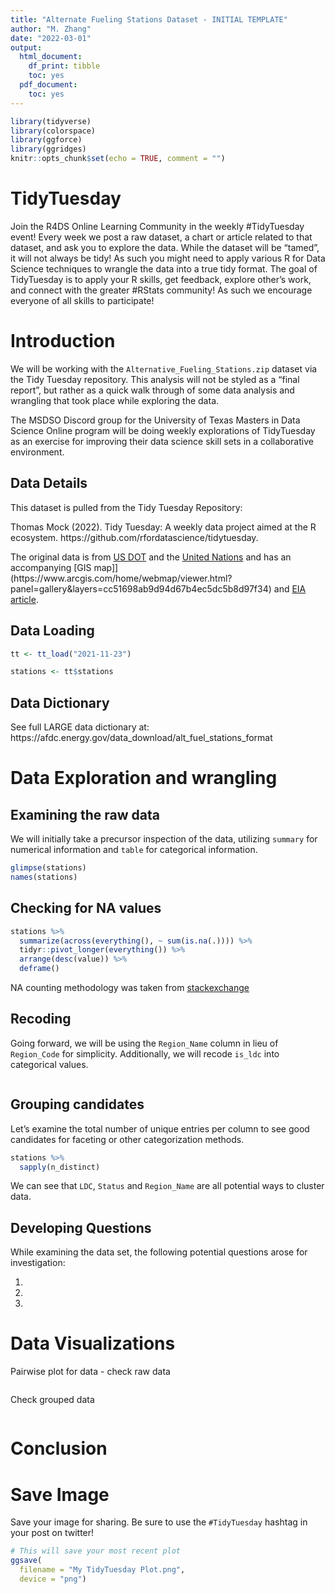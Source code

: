 ```yaml
---
title: "Alternate Fueling Stations Dataset - INITIAL TEMPLATE"
author: "M. Zhang"
date: "2022-03-01"
output:
  html_document:
    df_print: tibble
    toc: yes
  pdf_document:
    toc: yes
---
```


```r
library(tidyverse)
library(colorspace)
library(ggforce)
library(ggridges)
knitr::opts_chunk$set(echo = TRUE, comment = "")
```

# TidyTuesday

Join the R4DS Online Learning Community in the weekly #TidyTuesday event!
Every week we post a raw dataset, a chart or article related to that dataset, and ask you to explore the data.
While the dataset will be “tamed”, it will not always be tidy! As such you might need to apply various R for Data Science techniques to wrangle the data into a true tidy format.
The goal of TidyTuesday is to apply your R skills, get feedback, explore other’s work, and connect with the greater #RStats community!
As such we encourage everyone of all skills to participate!

# Introduction

We will be working with the `Alternative_Fueling_Stations.zip` dataset via the Tidy Tuesday repository. This analysis will not be styled as a "final report", but rather as a quick walk through of some data analysis and wrangling that took place while exploring the data.

The MSDSO Discord group for the University of Texas Masters in Data Science Online program will be doing weekly explorations of TidyTuesday as an exercise for improving their data science skill sets in a collaborative environment.

## Data Details

This dataset is pulled from the Tidy Tuesday Repository:

Thomas Mock (2022). Tidy Tuesday: A weekly data project aimed at the R ecosystem. https://github.com/rfordatascience/tidytuesday.

The original data is from [US DOT](https://data-usdot.opendata.arcgis.com/datasets/usdot::alternative-fueling-stations/about) and the [United Nations](https://unstats.un.org/unsd/methodology/m49/overview/) and has an accompanying [GIS map]](https://www.arcgis.com/home/webmap/viewer.html?panel=gallery&layers=cc51698ab9d94d67b4ec5dc5b8d97f34) and [EIA article](https://www.eia.gov/todayinenergy/detail.php?id=6050#:~:text=In%20aggregate%2C%20there%20are%20currently,gasoline%20stations%20in%20the%20country.).


## Data Loading

```r

tt <- tt_load("2021-11-23")

```


```r
stations <- tt$stations
```


## Data Dictionary

See full LARGE data dictionary at: https://afdc.energy.gov/data_download/alt_fuel_stations_format

# Data Exploration and wrangling

## Examining the raw data

We will initially take a precursor inspection of the data, utilizing `summary` for numerical information and `table` for categorical information.

```r
glimpse(stations)
names(stations)
```

## Checking for NA values

```r
stations %>%
  summarize(across(everything(), ~ sum(is.na(.)))) %>%
  tidyr::pivot_longer(everything()) %>%
  arrange(desc(value)) %>% 
  deframe()
```

NA counting methodology was taken from [stackexchange](https://stackoverflow.com/questions/63198917/using-tidyverse-pipeline-to-count-nas-and-reorder)


## Recoding

Going forward, we will be using the `Region_Name` column in lieu of `Region_Code` for simplicity. Additionally, we will recode `is_ldc` into categorical values. 

```r

```

## Grouping candidates

Let's examine the total number of unique entries per column to see good candidates for faceting or other categorization methods.

```r
stations %>%
  sapply(n_distinct)
```

We can see that `LDC`, `Status` and `Region_Name` are all potential ways to cluster data.


## Developing Questions

While examining the data set, the following potential questions arose for investigation:

1.
2. 
3. 


# Data Visualizations

Pairwise plot for data - check raw data
```r

```

Check grouped data 

```r

```



# Conclusion




# Save Image

Save your image for sharing. Be sure to use the `#TidyTuesday` hashtag in your post on twitter! 

```r

# This will save your most recent plot
ggsave(
  filename = "My TidyTuesday Plot.png",
  device = "png")

```



